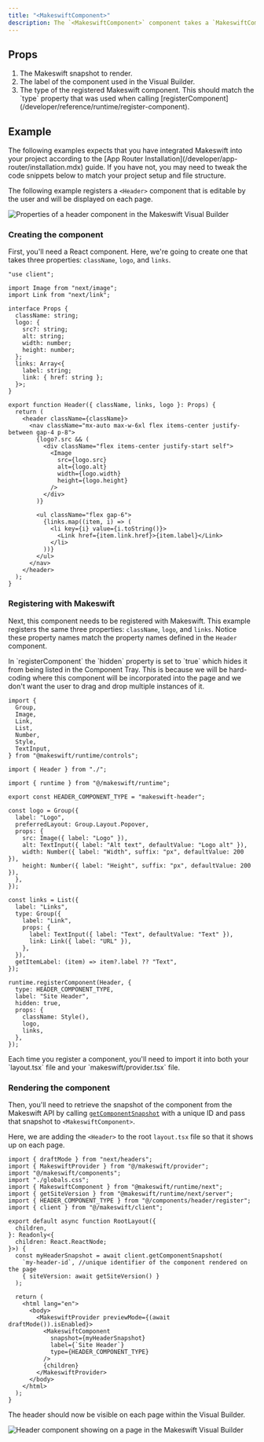```yaml
---
title: "<MakeswiftComponent>"
description: The `<MakeswiftComponent>` component takes a `MakeswiftComponentSnapshot` (returned from calling [getComponentSnapshot](/developer/reference/client/get-component-snapshot)) and renders React elements using [components registered](/developer/reference/runtime/register-component) with the runtime.
---
```


## Props

1. <ParamField query="snapshot" type="MakeswiftComponentSnapshot" required>
     The Makeswift snapshot to render.
   </ParamField>
2. <ParamField query="label" type="string" required>
     The label of the component used in the Visual Builder.
   </ParamField>
3. <ParamField query="type" type="string" required>
     The type of the registered Makeswift component. This should match the
     `type` property that was used when calling
     [registerComponent](/developer/reference/runtime/register-component).
   </ParamField>

## Example

<Warning>
  The following examples expects that you have integrated Makeswift into your
  project according to the [App Router
  Installation](/developer/app-router/installation.mdx) guide. If you have not,
  you may need to tweak the code snippets below to match your project setup and
  file structure.
</Warning>

The following example registers a `<Header>` component that is editable by the user and will be displayed on each page.

<Frame>
  <img
    src="/images/developer/reference/makeswift-component/header-example.jpg"
    alt="Properties of a header component in the Makeswift Visual Builder"
  />
</Frame>

### Creating the component

First, you'll need a React component. Here, we're going to create one that takes three properties: `className`, `logo`, and `links`.

```tsx @/components/header/index.tsx
"use client";

import Image from "next/image";
import Link from "next/link";

interface Props {
  className: string;
  logo: {
    src?: string;
    alt: string;
    width: number;
    height: number;
  };
  links: Array<{
    label: string;
    link: { href: string };
  }>;
}

export function Header({ className, links, logo }: Props) {
  return (
    <header className={className}>
      <nav className="mx-auto max-w-6xl flex items-center justify-between gap-4 p-8">
        {logo?.src && (
          <div className="flex items-center justify-start self">
            <Image
              src={logo.src}
              alt={logo.alt}
              width={logo.width}
              height={logo.height}
            />
          </div>
        )}

        <ul className="flex gap-6">
          {links.map((item, i) => (
            <li key={i} value={i.toString()}>
              <Link href={item.link.href}>{item.label}</Link>
            </li>
          ))}
        </ul>
      </nav>
    </header>
  );
}
```

### Registering with Makeswift

Next, this component needs to be registered with Makeswift. This example registers the same three properties: `className`, `logo`, and `links`. Notice these property names match the property names defined in the `Header` component.

<Note>
  In `registerComponent` the `hidden` property is set to `true` which hides it
  from being listed in the Component Tray. This is because we will be
  hard-coding where this component will be incorporated into the page and we
  don't want the user to drag and drop multiple instances of it.
</Note>

```tsx @/components/header/register.ts
import {
  Group,
  Image,
  Link,
  List,
  Number,
  Style,
  TextInput,
} from "@makeswift/runtime/controls";

import { Header } from "./";

import { runtime } from "@/makeswift/runtime";

export const HEADER_COMPONENT_TYPE = "makeswift-header";

const logo = Group({
  label: "Logo",
  preferredLayout: Group.Layout.Popover,
  props: {
    src: Image({ label: "Logo" }),
    alt: TextInput({ label: "Alt text", defaultValue: "Logo alt" }),
    width: Number({ label: "Width", suffix: "px", defaultValue: 200 }),
    height: Number({ label: "Height", suffix: "px", defaultValue: 200 }),
  },
});

const links = List({
  label: "Links",
  type: Group({
    label: "Link",
    props: {
      label: TextInput({ label: "Text", defaultValue: "Text" }),
      link: Link({ label: "URL" }),
    },
  }),
  getItemLabel: (item) => item?.label ?? "Text",
});

runtime.registerComponent(Header, {
  type: HEADER_COMPONENT_TYPE,
  label: "Site Header",
  hidden: true,
  props: {
    className: Style(),
    logo,
    links,
  },
});
```

<Note>
  Each time you register a component, you'll need to import it into both your
  `layout.tsx` file and your `makeswift/provider.tsx` file.
</Note>

### Rendering the component

Then, you'll need to retrieve the snapshot of the component from the Makeswift API by calling [`getComponentSnapshot`](/developer/reference/client/get-component-snapshot.mdx) with a unique ID and pass that snapshot to `<MakeswiftComponent>`.

Here, we are adding the `<Header>` to the root `layout.tsx` file so that it shows up on each page.

```tsx @/app/layout.tsx
import { draftMode } from "next/headers";
import { MakeswiftProvider } from "@/makeswift/provider";
import "@/makeswift/components";
import "./globals.css";
import { MakeswiftComponent } from "@makeswift/runtime/next";
import { getSiteVersion } from "@makeswift/runtime/next/server";
import { HEADER_COMPONENT_TYPE } from "@/components/header/register";
import { client } from "@/makeswift/client";

export default async function RootLayout({
  children,
}: Readonly<{
  children: React.ReactNode;
}>) {
  const myHeaderSnapshot = await client.getComponentSnapshot(
    `my-header-id`, //unique identifier of the component rendered on the page
    { siteVersion: await getSiteVersion() }
  );

  return (
    <html lang="en">
      <body>
        <MakeswiftProvider previewMode={(await draftMode()).isEnabled}>
          <MakeswiftComponent
            snapshot={myHeaderSnapshot}
            label={`Site Header`}
            type={HEADER_COMPONENT_TYPE}
          />
          {children}
        </MakeswiftProvider>
      </body>
    </html>
  );
}
```

The header should now be visible on each page within the Visual Builder.

<Frame>
  <img
    src="/images/developer/reference/makeswift-component/header-finished.jpg"
    alt="Header component showing on a page in the Makeswift Visual Builder"
  />
</Frame>
